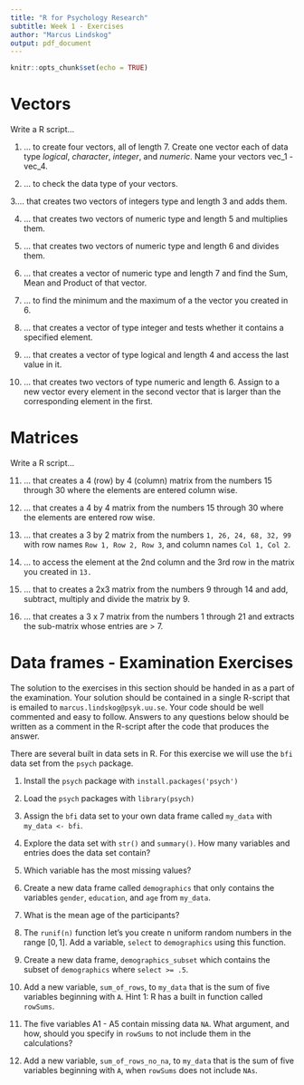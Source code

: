 ---
title: "R for Psychology Research"
subtitle: Week 1 - Exercises
author: "Marcus Lindskog"
output: pdf_document
---

```{r setup, include=FALSE}
knitr::opts_chunk$set(echo = TRUE)
```
# Vectors

Write a R script...

1. ... to create four vectors, all of length 7. Create one vector each of data type *logical*, *character*, *integer*, and *numeric*. Name your vectors vec_1 - vec_4.

2. ... to check the data type of your vectors.

3.... that creates two vectors of integers type and length 3 and adds them.

4. ... that creates two vectors of numeric type and length 5 and multiplies them. 

5. ... that creates two vectors of numeric type and length 6 and divides them.

6. ... that creates a vector of numeric type and length 7 and find the Sum, Mean and Product of that vector.

7. ... to find the minimum and the maximum of a the vector you created in 6.

8. ... that creates a vector of type integer and tests whether it contains a specified element. 

9. ... that creates a vector of type logical and length 4 and access the last value in it. 

10. ... that creates two vectors of type numeric and length 6. Assign to a new vector every element in the second vector that is larger than the corresponding element in the first.

# Matrices

Write a R script...

11. ... that creates a 4 (row) by 4 (column) matrix from the numbers 15 through 30 where the elements are entered column wise.

12. ... that creates a 4 by 4 matrix from the numbers 15 through 30 where the elements are entered row wise.

13. ... that creates a 3 by 2 matrix from the numbers `1, 26, 24, 68, 32, 99` with row names `Row 1, Row 2, Row 3`, and column names `Col 1, Col 2`.

14. ... to access the element at the 2nd column and the 3rd row in the matrix you created in `13.`

15. ... that to creates a 2x3 matrix from the numbers 9 through 14 and add, subtract, multiply and divide the matrix by 9.

16. ... that creates a 3 x 7 matrix from the numbers 1 through 21 and extracts the sub-matrix whose entries are > 7.


# Data frames - Examination Exercises 
The solution to the exercises in this section should be handed in as a part of the examination. Your solution should be contained in a single R-script that is emailed to `marcus.lindskog@psyk.uu.se`. Your code should be well commented and easy to follow. Answers to any questions below should be written as a comment in the R-script after the code that produces the answer.

There are several built in data sets in R. For this exercise we will use the `bfi` data set from the `psych` package. 

1. Install the `psych` package with `install.packages('psych')`

2. Load the `psych` packages with `library(psych)`

3. Assign the `bfi` data set to your own data frame called `my_data` with `my_data <- bfi`.

4. Explore the data set with `str()` and `summary()`. How many variables and entries does the data set contain?

5. Which variable has the most missing values?

6. Create a new data frame called `demographics` that only contains the variables `gender`, `education`, and `age` from `my_data`.

7. What is the mean age of the participants?

8. The `runif(n)` function let's you create n uniform random numbers in the range $[0, 1]$. Add a variable, `select` to `demographics` using this function.

9. Create a new data frame, `demographics_subset` which contains the subset of `demographics` where `select >= .5`. 

10. Add a new variable, `sum_of_rows`, to `my_data` that is the sum of five variables beginning with `A`. Hint 1: R has a built in function called `rowSums`.

11. The five variables A1 - A5 contain missing data `NA`. What argument, and how, should you specify in `rowSums` to not include them in the calculations?

12. Add a new variable, `sum_of_rows_no_na`, to `my_data` that is the sum of five variables beginning with `A`, when `rowSums` does not include `NAs`.





